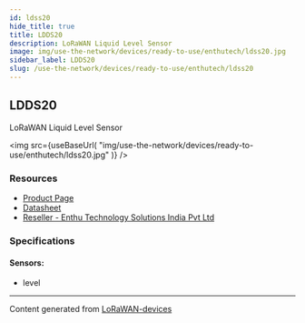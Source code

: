 ```yaml
---
id: ldss20
hide_title: true
title: LDDS20
description: LoRaWAN Liquid Level Sensor
image: img/use-the-network/devices/ready-to-use/enthutech/ldss20.jpg
sidebar_label: LDDS20
slug: /use-the-network/devices/ready-to-use/enthutech/ldss20
---
```



## LDDS20

LoRaWAN Liquid Level Sensor

<img
src={useBaseUrl(
"img/use-the-network/devices/ready-to-use/enthutech/ldss20.jpg"
)}
/>

### Resources

- [Product Page](http://www.dragino.com/products/lora-lorawan-end-node/item/164-ldds20.html)
- [Datasheet](http://www.dragino.com/products/lora-lorawan-end-node/item/164-ldds20.html)
- [Reseller - Enthu Technology Solutions India Pvt Ltd](https://www.enthutech.in/zh_HK/shop/category/lora-devices-2)

### Specifications

#### Sensors:
- level



---
Content generated from [LoRaWAN-devices](https://github.com/TheThingsNetwork/lorawan-devices)